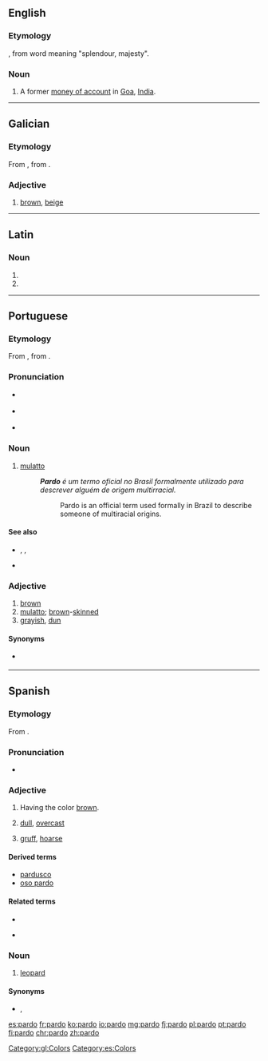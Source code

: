 ==English==

===Etymology===
{{etyl|pt|en}} {{term|pardao|lang=pt}}, from {{etyl|sa|en}} word meaning "splendour, majesty".

===Noun===
{{en-noun|s|pardoes}}

# {{context|historical|lang=en}} A former [[money of account]] in [[Goa]], [[India]].

{{Webster 1913}}

----

==Galician==

===Etymology===
From {{etyl|roa-opt|gl}} {{term|pardo|lang=roa-opt}}, from {{etyl|la|gl}} {{term|pardus|lang=la}}.

===Adjective===
{{gl-adj|f=parda}}

# [[brown]], [[beige]]

[[Category:gl:Colors]]

----

==Latin==

===Noun===
{{la-noun-form|pardō}}

# {{inflection of|pardus||dat|s|lang=la}}
# {{inflection of|pardus||abl|s|lang=la}}

----

==Portuguese==
{{wikipedia|Pardos|lang=pt}}

===Etymology===
From {{etyl|roa-opt|pt}} {{term|pardo|lang=roa-opt}}, from {{etyl|la|pt}} {{term|pardus|lang=la}}.

===Pronunciation===
* {{a|Brazil}} {{IPA|/ˈpaʁ.du/|lang=pt}}
* {{a|Portugal}} {{IPA|/ˈpaɾ.ðu/|lang=pt}}
* {{hyphenation|par|do|lang=pt}}

===Noun===
{{pt-noun|m|s|f=parda}}

# [[mulatto]]
#: '''''Pardo''' é um termo oficial no Brasil formalmente utilizado para descrever alguém de origem multirracial.''
#:: Pardo is an official term used formally in Brazil to describe someone of multiracial origins.

====See also====
* {{l|pt|amarelo}}, {{l|pt|branco}}, {{l|pt|negro}}
* {{l|pt|mulato}}

===Adjective===
{{pt-adj|pard|o|comp=no}}

# [[brown]]
# [[mulatto]]; [[brown]]-[[skinned]] {{gloss|but not black}}
# [[grayish]], [[dun]]

====Synonyms====
* {{sense|brown}} {{l|pt|marrom}}

----

==Spanish==

===Etymology===
From {{etyl|la|es}} {{term|pardus|lang=la}}.

===Pronunciation===
* {{IPA|/ˈpaɾðo̞/|lang=es}}

===Adjective===
{{es-adj|m|f=parda}}

# Having the color [[brown]].
# {{qualifier|of weather}} [[dull]], [[overcast]]
# {{qualifier|of a voice}} [[gruff]], [[hoarse]]

====Derived terms====
* [[pardusco]]
* [[oso pardo]] {{g|m}}

====Related terms====
* {{l|es|pardal}}
* {{l|es|leopardo}} {{g|m}}

===Noun===
{{es-noun|m}}

# {{context|poetic|literary|lang=es}} [[leopard]]

====Synonyms====
* {{l|es|leopardo}} {{g|m}}, {{l|es|pantera}} {{g|f}}

[[Category:es:Colors]]

[[es:pardo]]
[[fr:pardo]]
[[ko:pardo]]
[[io:pardo]]
[[mg:pardo]]
[[fj:pardo]]
[[pl:pardo]]
[[pt:pardo]]
[[fi:pardo]]
[[chr:pardo]]
[[zh:pardo]]